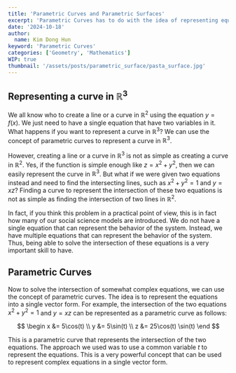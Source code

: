 ```yaml
---
title: 'Parametric Curves and Parametric Surfaces'
excerpt: 'Parametric Curves has to do with the idea of representing equations into a single vector form. The concept can be used to create 3D geometric surfaces which can lead to beautiful visualizations.'
date: '2024-10-18'
author:
  name: Kim Dong Hun
keyword: 'Parametric Curves'
categories: ['Geometry', 'Mathematics']
WIP: true
thumbnail: '/assets/posts/parametric_surface/pasta_surface.jpg'
---
```


## Representing a curve in $\mathbb{R}^3$

We all know who to create a line or a curve in $\mathbb{R}^2$ using the equation $y = f(x)$. We just need to have a single equation that have two variables in it. What happens if you want to represent a curve in $\mathbb{R}^3$? We can use the concept of parametric curves to represent a curve in $\mathbb{R}^3$.

However, creating a line or a curve in $\mathbb{R}^3$ is not as simple as creating a curve in $\mathbb{R}^2$. Yes, if the function is simple enough like $z = x^2 + y^2$, then we can easily represent the curve in $\mathbb{R}^3$. But what if we were given two equations instead and need to find the intersecting lines, such as $x^2 + y^2 = 1$ and $y=xz$? Finding a curve to represent the intersection of these two equations is not as simple as finding the intersection of two lines in $\mathbb{R}^2$.

In fact, if you think this problem in a practical point of view, this is in fact how many of our social science models are introduced. We do not have a single equation that can represent the behavior of the system. Instead, we have multiple equations that can represent the behavior of the system. Thus, being able to solve the intersection of these equations is a very important skill to have.

## Parametric Curves

Now to solve the intersection of somewhat complex equations, we can use the concept of parametric curves. The idea is to represent the equations into a single vector form. For example, the intersection of the two equations $x^2 + y^2 = 1$ and $y=xz$ can be represented as a parametric curve as follows:

$$
\begin
x &= 5\cos(t) \\
y &= 5\sin(t) \\
z &= 25\cos(t) \sin(t)
\end
$$ 

This is a parametric curve that represents the intersection of the two equations. The approach we used was to use a common variable $t$ to represent the equations. This is a very powerful concept that can be used to represent complex equations in a single vector form.

<DottingComponent />
